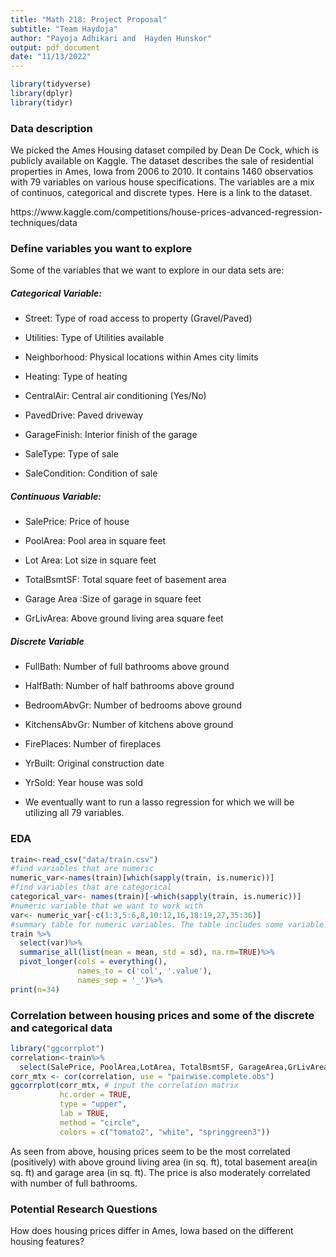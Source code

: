 ```yaml
---
title: "Math 218: Project Proposal"
subtitle: "Team Haydoja"
author: "Payoja Adhikari and  Hayden Hunskor"
output: pdf_document
date: "11/13/2022"
---
```


```r
library(tidyverse)
library(dplyr)
library(tidyr)
```

### Data description

We picked the Ames Housing dataset compiled by Dean De Cock, which is publicly available on Kaggle. The dataset describes the sale of residential properties in Ames, Iowa from 2006 to 2010. It contains 1460 observatios with  79 variables on various house specifications. The variables are a mix of continuos, categorical and discrete types. Here is a link to the dataset.

https://www.kaggle.com/competitions/house-prices-advanced-regression-techniques/data

### Define variables you want to explore
Some of the variables that we want to explore in our data sets are:

##### Categorical Variable:

- Street: Type of road access to property (Gravel/Paved)

- Utilities: Type of Utilities available

- Neighborhood: Physical locations within Ames city limits

- Heating: Type of heating

- CentralAir: Central air conditioning (Yes/No)

- PavedDrive: Paved driveway

- GarageFinish: Interior finish of the garage

- SaleType: Type of sale

- SaleCondition: Condition of sale

##### Continuous Variable:

- SalePrice: Price of house 

- PoolArea: Pool area in square feet

- Lot Area: Lot size in square feet

- TotalBsmtSF: Total square feet of basement area

- Garage Area :Size of garage in square feet

- GrLivArea: Above ground living area square feet

##### Discrete Variable


- FullBath: Number of full bathrooms above ground

- HalfBath: Number of half bathrooms above ground

- BedroomAbvGr: Number of bedrooms above ground

- KitchensAbvGr: Number of kitchens above ground

- FirePlaces: Number of fireplaces

- YrBuilt: Original construction date

- YrSold: Year house was sold


* We eventually want to run a lasso regression for which we will be utilizing all 79 variables.

### EDA
```r
train<-read_csv("data/train.csv")
#find variables that are numeric
numeric_var<-names(train)[which(sapply(train, is.numeric))]
#find variables that are categorical
categorical_var<- names(train)[-which(sapply(train, is.numeric))]
#numeric variable that we want to work with
var<- numeric_var[-c(1:3,5:6,8,10:12,16,18:19,27,35:36)]
#summary table for numeric variables. The table includes some variable not mentioned earlier
train %>%
  select(var)%>%
  summarise_all(list(mean = mean, std = sd), na.rm=TRUE)%>%
  pivot_longer(cols = everything(), 
               names_to = c('col', '.value'), 
               names_sep = '_')%>%
print(n=34)
```
### Correlation between housing prices and some of the discrete and categorical data
```r
library("ggcorrplot")
correlation<-train%>%
  select(SalePrice, PoolArea,LotArea, TotalBsmtSF, GarageArea,GrLivArea, FullBath,HalfBath,BedroomAbvGr,KitchenAbvGr,Fireplaces)
corr_mtx <- cor(correlation, use = "pairwise.complete.obs")
ggcorrplot(corr_mtx, # input the correlation matrix
           hc.order = TRUE, 
           type = "upper", 
           lab = TRUE,
           method = "circle", 
           colors = c("tomato2", "white", "springgreen3"))
```
As seen from above, housing prices seem to be the most correlated (positively) with above ground living area (in sq. ft), total basement area(in sq. ft) and garage area (in sq. ft). The price is also moderately correlated with number of full bathrooms.




### Potential Research Questions

How does housing prices differ in Ames, Iowa based on the different housing features?
